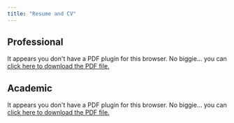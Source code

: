 ```yaml
---
title: "Resume and CV"
---
```


## Professional 
```{=html}
<object data="Resume_AMorariu.pdf" type="application/pdf" width="95%" height="100%" style="min-height:50vh;">
    <p>It appears you don't have a PDF plugin for this browser.
    No biggie... you can <a href="slides123.pdf">click here to
    download the PDF file.</a></p>
</object>
```
## Academic

```{=html}
<object data="CV_AMorariu.pdf" type="application/pdf" width="95%" height="100%" style="min-height:100vh;">
    <p>It appears you don't have a PDF plugin for this browser.
    No biggie... you can <a href="slides123.pdf">click here to
    download the PDF file.</a></p>
</object>
```